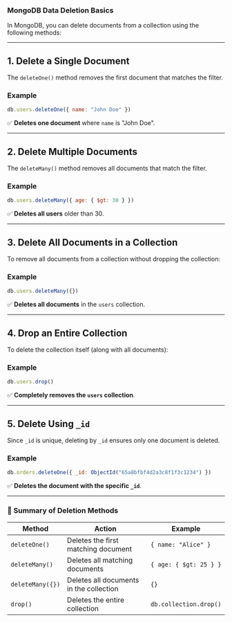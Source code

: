 ### **MongoDB Data Deletion Basics**  

In MongoDB, you can delete documents from a collection using the following methods:

---

## **1. Delete a Single Document**
The `deleteOne()` method removes the first document that matches the filter.

### **Example**
```js
db.users.deleteOne({ name: "John Doe" })
```
✅ **Deletes one document** where `name` is "John Doe".

---

## **2. Delete Multiple Documents**
The `deleteMany()` method removes all documents that match the filter.

### **Example**
```js
db.users.deleteMany({ age: { $gt: 30 } })
```
✅ **Deletes all users** older than 30.

---

## **3. Delete All Documents in a Collection**
To remove all documents from a collection without dropping the collection:

### **Example**
```js
db.users.deleteMany({})
```
✅ **Deletes all documents** in the `users` collection.

---

## **4. Drop an Entire Collection**
To delete the collection itself (along with all documents):

### **Example**
```js
db.users.drop()
```
✅ **Completely removes the `users` collection**.

---

## **5. Delete Using `_id`**
Since `_id` is unique, deleting by `_id` ensures only one document is deleted.

### **Example**
```js
db.orders.deleteOne({ _id: ObjectId("65a8bfbf4d2a3c8f1f3c1234") })
```
✅ **Deletes the document with the specific `_id`**.

---

### **📌 Summary of Deletion Methods**
| Method | Action | Example |
|--------|--------|---------|
| `deleteOne()` | Deletes the first matching document | `{ name: "Alice" }` |
| `deleteMany()` | Deletes all matching documents | `{ age: { $gt: 25 } }` |
| `deleteMany({})` | Deletes all documents in the collection | `{}` |
| `drop()` | Deletes the entire collection | `db.collection.drop()` |


